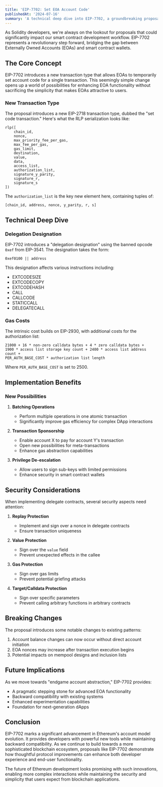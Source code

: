 ```yaml
---
title: 'EIP-7702: Set EOA Account Code'
publishedAt: '2024-07-16'
summary: 'A technical deep dive into EIP-7702, a groundbreaking proposal that enables Externally Owned Accounts (EOAs) to temporarily set account code for single transactions.'
---
```


As Solidity developers, we're always on the lookout for proposals that could significantly impact our smart contract development workflow. EIP-7702 represents a revolutionary step forward, bridging the gap between Externally Owned Accounts (EOAs) and smart contract wallets.

## The Core Concept

EIP-7702 introduces a new transaction type that allows EOAs to temporarily set account code for a single transaction. This seemingly simple change opens up a world of possibilities for enhancing EOA functionality without sacrificing the simplicity that makes EOAs attractive to users.

### New Transaction Type

The proposal introduces a new EIP-2718 transaction type, dubbed the "set code transaction." Here's what the RLP serialization looks like:

```solidity
rlp([
    chain_id,
    nonce,
    max_priority_fee_per_gas,
    max_fee_per_gas,
    gas_limit,
    destination,
    value,
    data,
    access_list,
    authorization_list,
    signature_y_parity,
    signature_r,
    signature_s
])
```

The `authorization_list` is the key new element here, containing tuples of:

```solidity
[chain_id, address, nonce, y_parity, r, s]
```

## Technical Deep Dive

### Delegation Designation

EIP-7702 introduces a "delegation designation" using the banned opcode `0xef` from EIP-3541. The designation takes the form:

```solidity
0xef0100 || address
```

This designation affects various instructions including:
- EXTCODESIZE
- EXTCODECOPY
- EXTCODEHASH
- CALL
- CALLCODE
- STATICCALL
- DELEGATECALL

### Gas Costs

The intrinsic cost builds on EIP-2930, with additional costs for the authorization list:

```solidity
21000 + 16 * non-zero calldata bytes + 4 * zero calldata bytes +
1900 * access list storage key count + 2400 * access list address count +
PER_AUTH_BASE_COST * authorization list length
```

Where `PER_AUTH_BASE_COST` is set to 2500.

## Implementation Benefits

### New Possibilities

1. **Batching Operations**
   - Perform multiple operations in one atomic transaction
   - Significantly improve gas efficiency for complex DApp interactions

2. **Transaction Sponsorship**
   - Enable account X to pay for account Y's transaction
   - Open new possibilities for meta-transactions
   - Enhance gas abstraction capabilities

3. **Privilege De-escalation**
   - Allow users to sign sub-keys with limited permissions
   - Enhance security in smart contract wallets

## Security Considerations

When implementing delegate contracts, several security aspects need attention:

1. **Replay Protection**
   - Implement and sign over a nonce in delegate contracts
   - Ensure transaction uniqueness

2. **Value Protection**
   - Sign over the `value` field
   - Prevent unexpected effects in the callee

3. **Gas Protection**
   - Sign over gas limits
   - Prevent potential griefing attacks

4. **Target/Calldata Protection**
   - Sign over specific parameters
   - Prevent calling arbitrary functions in arbitrary contracts

## Breaking Changes

The proposal introduces some notable changes to existing patterns:

1. Account balance changes can now occur without direct account initiation
2. EOA nonces may increase after transaction execution begins
3. Potential impacts on mempool designs and inclusion lists

## Future Implications

As we move towards "endgame account abstraction," EIP-7702 provides:

- A pragmatic stepping stone for advanced EOA functionality
- Backward compatibility with existing systems
- Enhanced experimentation capabilities
- Foundation for next-generation dApps

## Conclusion

EIP-7702 marks a significant advancement in Ethereum's account model evolution. It provides developers with powerful new tools while maintaining backward compatibility. As we continue to build towards a more sophisticated blockchain ecosystem, proposals like EIP-7702 demonstrate how thoughtful protocol improvements can enhance both developer experience and end-user functionality.

The future of Ethereum development looks promising with such innovations, enabling more complex interactions while maintaining the security and simplicity that users expect from blockchain applications. 